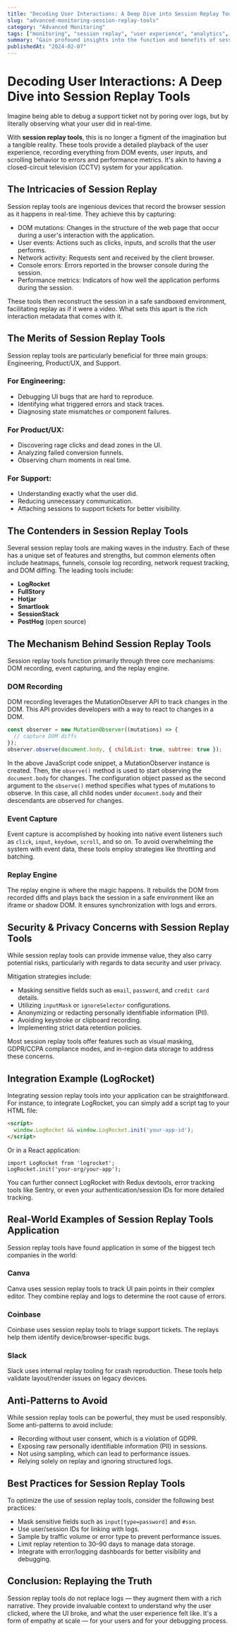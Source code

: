```yaml
---
title: "Decoding User Interactions: A Deep Dive into Session Replay Tools"
slug: "advanced-monitoring-session-replay-tools"
category: "Advanced Monitoring"
tags: ["monitoring", "session replay", "user experience", "analytics", "debugging"]
summary: "Gain profound insights into the function and benefits of session replay tools, their use cases, how they work, and best practices for integration. Session replay tools record and replay real user sessions, offering an effective way to understand user behavior, uncover UI bugs, and identify UX friction."
publishedAt: "2024-02-07"
---
```


# Decoding User Interactions: A Deep Dive into Session Replay Tools

Imagine being able to debug a support ticket not by poring over logs, but by literally observing what your user did in real-time. 

With **session replay tools**, this is no longer a figment of the imagination but a tangible reality. These tools provide a detailed playback of the user experience, recording everything from DOM events, user inputs, and scrolling behavior to errors and performance metrics. It's akin to having a closed-circuit television (CCTV) system for your application.

## The Intricacies of Session Replay 

Session replay tools are ingenious devices that record the browser session as it happens in real-time. They achieve this by capturing:

- DOM mutations: Changes in the structure of the web page that occur during a user's interaction with the application.
- User events: Actions such as clicks, inputs, and scrolls that the user performs.
- Network activity: Requests sent and received by the client browser.
- Console errors: Errors reported in the browser console during the session.
- Performance metrics: Indicators of how well the application performs during the session.

These tools then reconstruct the session in a safe sandboxed environment, facilitating replay as if it were a video. What sets this apart is the rich interaction metadata that comes with it.

## The Merits of Session Replay Tools 

Session replay tools are particularly beneficial for three main groups: Engineering, Product/UX, and Support. 

### For Engineering: 

- Debugging UI bugs that are hard to reproduce.
- Identifying what triggered errors and stack traces.
- Diagnosing state mismatches or component failures.

### For Product/UX:

- Discovering rage clicks and dead zones in the UI.
- Analyzing failed conversion funnels.
- Observing churn moments in real time.

### For Support:

- Understanding exactly what the user did.
- Reducing unnecessary communication.
- Attaching sessions to support tickets for better visibility.

## The Contenders in Session Replay Tools

Several session replay tools are making waves in the industry. Each of these has a unique set of features and strengths, but common elements often include heatmaps, funnels, console log recording, network request tracking, and DOM diffing. The leading tools include:

- **LogRocket**
- **FullStory**
- **Hotjar**
- **Smartlook**
- **SessionStack**
- **PostHog** (open source)

## The Mechanism Behind Session Replay Tools

Session replay tools function primarily through three core mechanisms: DOM recording, event capturing, and the replay engine.

### DOM Recording

DOM recording leverages the MutationObserver API to track changes in the DOM. This API provides developers with a way to react to changes in a DOM. 

```js
const observer = new MutationObserver((mutations) => {
  // capture DOM diffs
});
observer.observe(document.body, { childList: true, subtree: true });
```

In the above JavaScript code snippet, a MutationObserver instance is created. Then, the `observe()` method is used to start observing the `document.body` for changes. The configuration object passed as the second argument to the `observe()` method specifies what types of mutations to observe. In this case, all child nodes under `document.body` and their descendants are observed for changes.

### Event Capture

Event capture is accomplished by hooking into native event listeners such as `click`, `input`, `keydown`, `scroll`, and so on. To avoid overwhelming the system with event data, these tools employ strategies like throttling and batching.

### Replay Engine

The replay engine is where the magic happens. It rebuilds the DOM from recorded diffs and plays back the session in a safe environment like an iframe or shadow DOM. It ensures synchronization with logs and errors.

## Security & Privacy Concerns with Session Replay Tools

While session replay tools can provide immense value, they also carry potential risks, particularly with regards to data security and user privacy.

Mitigation strategies include:
- Masking sensitive fields such as `email`, `password`, and `credit card` details.
- Utilizing `inputMask` or `ignoreSelector` configurations.
- Anonymizing or redacting personally identifiable information (PII).
- Avoiding keystroke or clipboard recording.
- Implementing strict data retention policies.

Most session replay tools offer features such as visual masking, GDPR/CCPA compliance modes, and in-region data storage to address these concerns.

## Integration Example (LogRocket)

Integrating session replay tools into your application can be straightforward. For instance, to integrate LogRocket, you can simply add a script tag to your HTML file:

```html
<script>
  window.LogRocket && window.LogRocket.init('your-app-id');
</script>
```

Or in a React application:

```tsx
import LogRocket from 'logrocket';
LogRocket.init('your-org/your-app');
```

You can further connect LogRocket with Redux devtools, error tracking tools like Sentry, or even your authentication/session IDs for more detailed tracking.

## Real-World Examples of Session Replay Tools Application

Session replay tools have found application in some of the biggest tech companies in the world:

### Canva

Canva uses session replay tools to track UI pain points in their complex editor. They combine replay and logs to determine the root cause of errors.

### Coinbase

Coinbase uses session replay tools to triage support tickets. The replays help them identify device/browser-specific bugs.

### Slack

Slack uses internal replay tooling for crash reproduction. These tools help validate layout/render issues on legacy devices.

## Anti-Patterns to Avoid

While session replay tools can be powerful, they must be used responsibly. Some anti-patterns to avoid include:
- Recording without user consent, which is a violation of GDPR.
- Exposing raw personally identifiable information (PII) in sessions.
- Not using sampling, which can lead to performance issues.
- Relying solely on replay and ignoring structured logs.

## Best Practices for Session Replay Tools

To optimize the use of session replay tools, consider the following best practices:
- Mask sensitive fields such as `input[type=password]` and `#ssn`.
- Use user/session IDs for linking with logs.
- Sample by traffic volume or error type to prevent performance issues.
- Limit replay retention to 30–90 days to manage data storage.
- Integrate with error/logging dashboards for better visibility and debugging.

## Conclusion: Replaying the Truth

Session replay tools do not replace logs — they augment them with a rich narrative. They provide invaluable context to understand why the user clicked, where the UI broke, and what the user experience felt like. It's a form of empathy at scale — for your users and for your debugging process.